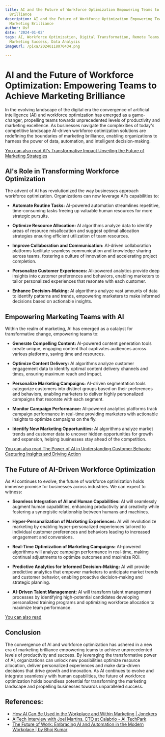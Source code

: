 ```yaml
---
title: AI and the Future of Workforce Optimization Empowering Teams to Achieve Marketing
  Brilliance
description: AI and the Future of Workforce Optimization Empowering Teams to Achieve
  Marketing Brilliance
author: Usf
date: '2024-01-02'
tags: AI, Workforce Optimization, Digital Transformation, Remote Teams, Employee Productivity,
  Marketing Success, Data Analysis
imageUrl: /pixa/20240118070434.png

---
```

# AI and the  Future of Workforce Optimization: Empowering Teams to Achieve Marketing Brilliance

In the evolving landscape of the digital era the convergence  of artificial intelligence (AI) and workforce optimization has emerged as a game-changer, propelling teams towards unprecedented levels of  productivity and marketing  excellence. As businesses navigate the complexities of today's competitive landscape AI-driven workforce optimization solutions are redefining the boundaries of marketing brilliance, enabling organizations to  harness the power of data, automation, and intelligent decision-making.

[You can also read  AI's Transformative Impact Unveiling the Future  of Marketing Strategies](AI%27s%20Transformative%20Impact%20Unveiling%20the%20Future%20of%20Marketing%20Strategies)


## AI's Role in Transforming Workforce Optimization

The advent of AI has revolutionized the way businesses  approach workforce optimization. Organizations can now leverage  AI's capabilities to:

- **Automate Routine Tasks:** AI-powered automation streamlines repetitive, time-consuming tasks  freeing up valuable human resources for  more strategic pursuits.


- **Optimize Resource Allocation:** AI algorithms analyze  data to identify areas of resource misallocation and suggest optimal allocation strategies ensuring efficient  utilization of team resources.


- **Improve Collaboration and Communication:** AI-driven collaboration platforms facilitate seamless communication and knowledge sharing  across  teams, fostering a culture of innovation and accelerating project completion.


- **Personalize Customer Experiences:** AI-powered analytics provide deep insights into customer preferences and behaviors, enabling marketers to tailor personalized experiences that resonate with each customer.


- **Enhance Decision-Making:** AI algorithms analyze  vast amounts of data to identify patterns and trends, empowering marketers to make  informed decisions based on actionable insights.

## Empowering Marketing Teams with AI

Within the realm of marketing, AI has emerged as a catalyst for  transformative change, empowering teams to:

- **Generate Compelling Content:** AI-powered content  generation tools create unique, engaging content that captivates audiences across various platforms, saving time and resources.


- **Optimize Content Delivery:** AI  algorithms analyze customer engagement data  to identify  optimal content delivery channels and times, ensuring maximum reach and impact.


- **Personalize Marketing Campaigns:** AI-driven segmentation tools categorize customers into  distinct groups based  on  their preferences and behaviors, enabling  marketers to deliver highly personalized campaigns  that resonate  with each segment.


-  **Monitor Campaign Performance:** AI-powered analytics platforms track campaign  performance in real-time providing marketers  with actionable insights to optimize campaigns on the fly.


- **Identify New  Marketing Opportunities:**  AI algorithms analyze market trends and customer data to uncover hidden opportunities for growth and expansion, helping businesses stay ahead of the competition.

[You can  also read The Power of AI in Understanding Customer Behavior Capturing  Insights and Driving Action](The%20Power%20of%20AI%20in%20Understanding%20Customer%20Behavior%20Capturing%20Insights%20and%20Driving%20Action)


## The Future of AI-Driven Workforce Optimization

As  AI  continues to evolve, the future of workforce  optimization  holds immense promise for businesses across industries. We can  expect  to witness:

- **Seamless Integration of AI and Human Capabilities:** AI will  seamlessly augment human capabilities, enhancing productivity and creativity while fostering a synergistic relationship between humans and machines.


-  **Hyper-Personalization of Marketing Experiences:** AI will revolutionize  marketing by enabling hyper-personalized experiences  tailored to  individual customer preferences and behaviors leading to increased engagement and conversions.


- **Real-Time Optimization  of Marketing Campaigns:** AI-powered algorithms will analyze campaign performance in  real-time, making continual adjustments to  optimize outcomes  and maximize ROI.


- **Predictive Analytics for Informed Decision-Making:**  AI will provide predictive analytics that  empower marketers  to anticipate market trends and customer behavior, enabling proactive decision-making and strategic planning.


- **AI-Driven Talent Management:** AI will transform talent management processes by identifying high-potential candidates developing personalized training programs and optimizing workforce  allocation to maximize team performance.

[You can also read ]()


## Conclusion

The convergence of AI and workforce optimization has ushered in  a new era of marketing brilliance empowering teams to achieve unprecedented levels of productivity and success. By  leveraging the  transformative power of AI, organizations can unlock new possibilities optimize  resource allocation, deliver personalized experiences and make data-driven decisions  that drive  growth and innovation.  As AI continues to evolve and integrate seamlessly with human capabilities, the future of workforce optimization holds boundless potential  for transforming the marketing landscape and propelling businesses towards unparalleled success.

## References:
- [How AI Can Be Used in the Workplace and Within Marketing | Jonckers](https://www.jonckers.com/how-ai-can-be-used-in-the-workplace-and-within-marketing)
- [AITech Interview with Joel Martins, CTO at Calabrio - AI-TechPark](https://ai-techpark.com/ai-tech-interview-with-joel-at-calabrio/)
- [The Future of Work: Embracing AI and Automation in the Modern Workplace | by Bhoj Kumar](https://bhojkumar.medium.com/the-future-of-work-embracing-ai-and-automation-in-the-modern-workplace-ca922a2b9377)
